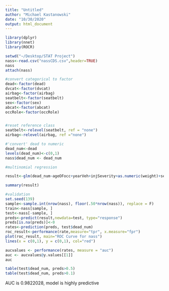 ```yaml
---
title: "Untitled"
author: "Michael Kastanowski"
date: "10/30/2020"
output: html_document
---
```


```r
library(dplyr)
library(nnet)
library(ROCR)
```


```r
setwd("~/Desktop/STAT Project")
nass<-read.csv("nassCDS.csv",header=TRUE)
nass
attach(nass)
```

```r
#convert categorical to factor
dead<-factor(dead) 
dvcat<-factor(dvcat)
airbag<-factor(airbag)
seatbelt<-factor(seatbelt)
sex<-factor(sex)
abcat<-factor(abcat)
occRole<-factor(occRole)


#reset reference class
seatbelt<-relevel(seatbelt, ref = "none")
airbag<-relevel(airbag, ref ="none")
```

```r
#'convert' dead to numeric
dead_num<-dead
levels(dead_num)<-c(0,1)
nass$dead_num <- dead_num

```


```r
#multinomial regression

result<-glm(dead_num~ageOFocc+yearVeh+injSeverity+as.numeric(weight)+seatbelt+airbag+deploy+occRole+sex, data = nass, family ="binomial")

summary(result)
```

```r
#validation
set.seed(139)
sample<-sample.int(nrow(nass), floor(.50*nrow(nass)), replace = F)
train<-nass[sample, ]
test<-nass[-sample, ]
preds<-predict(result,newdata=test, type="response")
preds[is.na(preds)]<-0
rates<-prediction(preds, test$dead_num)
roc_result<-performance(rate,measure="tpr", x.measure="fpr")
plot(roc_result, main="ROC Curve for nass")
lines(x = c(0,1), y = c(0,1), col="red")

aucvalues <- performance(rates, measure = "auc")
auc <- aucvalues@y.values[[1]]
auc

table(test$dead_num, preds>0.5)
table(test$dead_num, preds>0.1)
```

AUC is 0.9822028, model is highly predictive